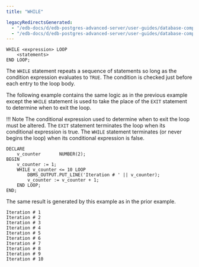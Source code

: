 ```yaml
---
title: "WHILE"

legacyRedirectsGenerated:
  - "/edb-docs/d/edb-postgres-advanced-server/user-guides/database-compatibility-stored-procedural-language-guide/13/while.html"
  - "/edb-docs/d/edb-postgres-advanced-server/user-guides/database-compatibility-stored-procedural-language-guide/latest/while.html"
---
```


<div id="while" class="registered_link"></div>

```text
WHILE <expression> LOOP
    <statements>
END LOOP;
```

The `WHILE` statement repeats a sequence of statements so long as the condition expression evaluates to `TRUE`. The condition is checked just before each entry to the loop body.

The following example contains the same logic as in the previous example except the `WHILE` statement is used to take the place of the `EXIT` statement to determine when to exit the loop.

!!! Note
    The conditional expression used to determine when to exit the loop must be altered. The `EXIT` statement terminates the loop when its conditional expression is true. The `WHILE` statement terminates (or never begins the loop) when its conditional expression is false.

```text
DECLARE
    v_counter       NUMBER(2);
BEGIN
    v_counter := 1;
    WHILE v_counter <= 10 LOOP
        DBMS_OUTPUT.PUT_LINE('Iteration # ' || v_counter);
        v_counter := v_counter + 1;
    END LOOP;
END;
```

The same result is generated by this example as in the prior example.

```text
Iteration # 1
Iteration # 2
Iteration # 3
Iteration # 4
Iteration # 5
Iteration # 6
Iteration # 7
Iteration # 8
Iteration # 9
Iteration # 10
```
